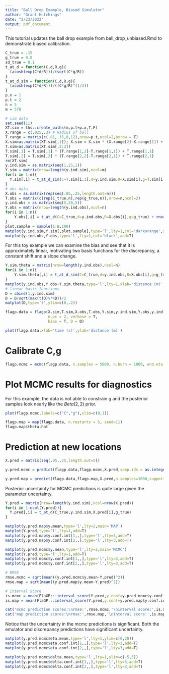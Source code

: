 ```yaml
---
title: "Ball Drop Example, Biased Simulator"
author: "Grant Hutchings"
date: "2/23/2022"
output: pdf_document
---
```


This tutorial updates the ball drop example from ball_drop_unbiased.Rmd to demonstrate biased calibration.

```r
C_true = .15
g_true = 9.8
sd_true = 0.1
t_at_d = function(C,d,R,g){
  (acosh(exp(C*d/R)))/(sqrt(C*g/R))
}
t_at_d_sim = function(C,d,R,g){
  (acosh(exp(C*d/R)))/((C*g/R)^(1/3))
}
p.x = 1
p.t = 2
n = 5
m = 578

# sim data
set.seed(11)
XT.sim = lhs::create_oalhs(m,p.t+p.x,T,F)
X.range = c(.025,.3) # Radius of ball
T.range = matrix(c(.01,.15,8,12),nrow=p.t,ncol=2,byrow = T)
X.sim=as.matrix(XT.sim[,1]); X.sim = X.sim * (X.range[2]-X.range[1]) + X.range[1]
T.sim=as.matrix(XT.sim[,2:3])
T.sim[,1] = T.sim[,1] * (T.range[1,2]-T.range[1,1]) + T.range[1,1]
T.sim[,2] = T.sim[,2] * (T.range[2,2]-T.range[2,1]) + T.range[2,1]
rm(XT.sim)
y.ind.sim = as.matrix(seq(1,25,1))
Y.sim = matrix(nrow=length(y.ind.sim),ncol=m)
for(i in 1:m){
  Y.sim[,i] = t_at_d_sim(C=T.sim[i,1],d=y.ind.sim,R=X.sim[i],g=T.sim[i,2])
}
# obs data
X.obs = as.matrix(rep(seq(.05,.25,length.out=n)))
T.obs = matrix(c(rep(C_true,n),rep(g_true,n)),nrow=n,ncol=2)
y.ind.obs = as.matrix(seq(5,20,5))
Y.obs = matrix(nrow=length(y.ind.obs),ncol=n)
for(i in 1:n){
    Y.obs[,i] = t_at_d(C=C_true,d=y.ind.obs,R=X.obs[i],g=g_true) + rnorm(length(y.ind.obs),0,sd_true)
}
plot.sample = sample(1:m,100)
matplot(y.ind.sim,Y.sim[,plot.sample],type='l',lty=1,col='darkorange',xlab='distance (m)',ylab='time (s)')
matplot(y.ind.obs,Y.obs,type='l',lty=1,col='black',add=T)
```

For this toy example we can examine the bias and see that it is approximately linear, motivating two basis functions for the discrepancy, a constant shift and a slope change.

```r
Y.sim.theta = matrix(nrow=length(y.ind.obs),ncol=n)
for(i in 1:n){
    Y.sim.theta[,i] = t_at_d_sim(C=C_true,d=y.ind.obs,R=X.obs[i],g=g_true)
}
matplot(y.ind.obs,Y.obs-Y.sim.theta,type='l',lty=1,xlab='distance (m)',ylab='time bias (s)')
# linear basis functions
D = cbind(1,y.ind.sim)
D = D/sqrt(max(t(D)%*%D))/2
matplot(D,type='l',ylim=c(0,.2))
```

```r
flagp.data = flagp(X.sim,T.sim,X.obs,T.obs,Y.sim,y.ind.sim,Y.obs,y.ind.obs,
                   n.pc = 2, verbose = T,
                   bias = T, D = D)
```

```r
plot(flagp.data,xlab='time (s)',ylab='distance (m)')
```

# Calibrate C,g

```r
flagp.mcmc = mcmc(flagp.data, n.samples = 5000, n.burn = 1000, end.eta = 50)
```

# Plot MCMC results for diagnostics

For this example, the data is not able to constrain $g$ and the posterior samples look nearly like the $Beta(2,2)$ prior.

```r
plot(flagp.mcmc,labels=c("C","g"),xlim=c(0,1))
```

```r
flagp.map = map(flagp.data, n.restarts = 5, seed=11)
flagp.map$theta.hat
```

# Prediction at new locations

```r
X.pred = matrix(seq(.05,.25,length.out=5))

y.pred.mcmc = predict(flagp.data,flagp.mcmc,X.pred,samp.ids = as.integer(seq(1,4000,length.out=250)),support = 'sim',end.eta = 50,return.eta=T,return.delta=T,conf.int = T)

y.pred.map = predict(flagp.data,flagp.map,X.pred,n.samples=1000,support="sim", end.eta = 50, conf.int = T)

```

Posterior uncertainty for MCMC predictions is quite large given the parameter uncertainty.

```r
Y.pred = matrix(nrow=length(y.ind.sim),ncol=nrow(X.pred))
for(i in 1:ncol(Y.pred)){
  Y.pred[,i] = t_at_d(C_true,y.ind.sim,X.pred[i],g_true)
}

matplot(y.pred.map$y.mean,type='l',lty=2,main='MAP')
matplot(Y.pred,type='l',lty=1,add=T)
matplot(y.pred.map$y.conf.int[1,,],type='l',lty=3,add=T)
matplot(y.pred.map$y.conf.int[2,,],type='l',lty=3,add=T)

matplot(y.pred.mcmc$y.mean,type='l',lty=2,main='MCMC')
matplot(Y.pred,type='l',lty=1,add=T)
matplot(y.pred.mcmc$y.conf.int[1,,],type='l',lty=3,add=T)
matplot(y.pred.mcmc$y.conf.int[2,,],type='l',lty=3,add=T)

# RMSE
rmse.mcmc = sqrt(mean((y.pred.mcmc$y.mean-Y.pred)^2))
rmse.map = sqrt(mean((y.pred.map$y.mean-Y.pred)^2))

# Interval Score
is.mcmc = mean(FlaGP:::interval_score(Y.pred,y.conf=y.pred.mcmc$y.conf.int))
is.map = mean(FlaGP:::interval_score(Y.pred,y.conf=y.pred.map$y.conf.int))

cat('mcmc prediction scores:\nrmse:',rmse.mcmc,'\ninterval score:',is.mcmc,'\n')
cat('map prediction scores:\nrmse:',rmse.map,'\ninterval score:',is.map,'\n')
```

Notice that the uncertainty in the mcmc predictions is significant. Both the emulator and discrepancy predictions have significant uncertainty.

```r
matplot(y.pred.mcmc$eta.mean,type='l',lty=1,ylim=c(0,20))
matplot(y.pred.mcmc$eta.conf.int[1,,],type='l',lty=3,add=T)
matplot(y.pred.mcmc$eta.conf.int[2,,],type='l',lty=3,add=T)

matplot(y.pred.mcmc$delta.mean,type='l',lty=1,ylim=c(-5,5))
matplot(y.pred.mcmc$delta.conf.int[1,,],type='l',lty=3,add=T)
matplot(y.pred.mcmc$delta.conf.int[2,,],type='l',lty=3,add=T)
```
